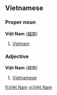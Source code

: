 ==Vietnamese==
===Proper noun===
'''Việt Nam''' ([[越南]])

# [[Vietnam]]
===Adjective===
'''Việt Nam''' (越南)
# [[Vietnamese]]

[[fi:Việt Nam]]
[[vi:Việt Nam]]